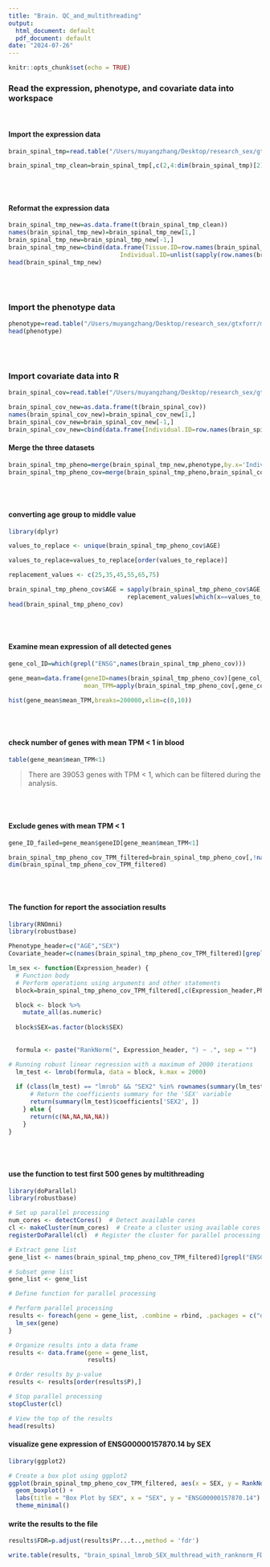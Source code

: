 ```yaml
---
title: "Brain. QC_and_multithreading"
output:
  html_document: default
  pdf_document: default
date: "2024-07-26"
---
```


```r
knitr::opts_chunk$set(echo = TRUE)
```



### Read the expression, phenotype, and covariate data into workspace

<br>

#### Import the expression data 
```r
brain_spinal_tmp=read.table("/Users/muyangzhang/Desktop/research_sex/gtxforr/tpm_tissue/gene_tpm_brain_spinal_cord_cervical_c-1).gct",stringsAsFactors = F,header=T,skip=2,check.names = F,sep='\t')

brain_spinal_tmp_clean=brain_spinal_tmp[,c(2,4:dim(brain_spinal_tmp)[2])]

```

<br>
<br>

#### Reformat the expression data 
```r

brain_spinal_tmp_new=as.data.frame(t(brain_spinal_tmp_clean))
names(brain_spinal_tmp_new)=brain_spinal_tmp_new[1,]
brain_spinal_tmp_new=brain_spinal_tmp_new[-1,]
brain_spinal_tmp_new=cbind(data.frame(Tissue.ID=row.names(brain_spinal_tmp_new),
                               Individual.ID=unlist(sapply(row.names(brain_spinal_tmp_new),function(x) sub("^([^\\-]+\\-[^\\-]+).*", "\\1", x)))),brain_spinal_tmp_new)
head(brain_spinal_tmp_new)
```

<br>
<br>

### Import the phenotype data

```r

phenotype=read.table("/Users/muyangzhang/Desktop/research_sex/gtxforr/metadata_files/GTEx_Analysis_v8_Annotations_SubjectPhenotypesDS.txt", stringsAsFactors = F,header=T,check.names = F,sep='\t')
head(phenotype)

```

<br>
<br>

### Import covariate data into R

```r

brain_spinal_cov=read.table("/Users/muyangzhang/Desktop/research_sex/gtxforr/cis_qtl/GTEx_Analysis_v8_eQTL_covariates/Brain_Spinal_cord_cervical_c-1.v8.covariates.txt",stringsAsFactors = F,header=T,check.names = F,sep='\t')

brain_spinal_cov_new=as.data.frame(t(brain_spinal_cov))
names(brain_spinal_cov_new)=brain_spinal_cov_new[1,]
brain_spinal_cov_new=brain_spinal_cov_new[-1,]
brain_spinal_cov_new=cbind(data.frame(Individual.ID=row.names(brain_spinal_cov_new)),brain_spinal_cov_new)

```


#### Merge the three datasets

```r

brain_spinal_tmp_pheno=merge(brain_spinal_tmp_new,phenotype,by.x='Individual.ID',by.y='SUBJID')
brain_spinal_tmp_pheno_cov=merge(brain_spinal_tmp_pheno,brain_spinal_cov_new,by='Individual.ID')

```


<br>
<br>

#### converting age group to middle value
```r
library(dplyr)

values_to_replace <- unique(brain_spinal_tmp_pheno_cov$AGE)
```


```r
values_to_replace=values_to_replace[order(values_to_replace)]

replacement_values <- c(25,35,45,55,65,75)

brain_spinal_tmp_pheno_cov$AGE = sapply(brain_spinal_tmp_pheno_cov$AGE, function(x)
                                 replacement_values[which(x==values_to_replace)])
head(brain_spinal_tmp_pheno_cov)
```

<br>
<br>

#### Examine mean expression of all detected genes

```r

gene_col_ID=which(grepl("ENSG",names(brain_spinal_tmp_pheno_cov)))

gene_mean=data.frame(geneID=names(brain_spinal_tmp_pheno_cov)[gene_col_ID],
                     mean_TPM=apply(brain_spinal_tmp_pheno_cov[,gene_col_ID],2,function(x) mean(as.numeric(x))))

hist(gene_mean$mean_TPM,breaks=200000,xlim=c(0,10))
```
<br>
<br>

#### check number of genes with mean TPM < 1 in blood

```r

table(gene_mean$mean_TPM<1)
```
> There are 39053 genes with TPM < 1, which can be filtered during the analysis.

<br>
<br>

#### Exclude genes with mean TPM < 1
```r

gene_ID_failed=gene_mean$geneID[gene_mean$mean_TPM<1]

brain_spinal_tmp_pheno_cov_TPM_filtered=brain_spinal_tmp_pheno_cov[,!names(brain_spinal_tmp_pheno_cov) %in%gene_ID_failed]
dim(brain_spinal_tmp_pheno_cov_TPM_filtered)
```


<br>
<br>


#### The function for report the association results 

```r
library(RNOmni)
library(robustbase)

Phenotype_header=c("AGE","SEX")
Covariate_header=c(names(brain_spinal_tmp_pheno_cov_TPM_filtered)[grepl('Inferred',names(brain_spinal_tmp_pheno_cov_TPM_filtered))],"PC1","PC2","PC3","PC4","PC5")

lm_sex <- function(Expression_header) {
  # Function body
  # Perform operations using arguments and other statements
  block=brain_spinal_tmp_pheno_cov_TPM_filtered[,c(Expression_header,Phenotype_header,Covariate_header)]

  block <- block %>%
    mutate_all(as.numeric)
  
  block$SEX=as.factor(block$SEX)
  
  
  formula <- paste("RankNorm(", Expression_header, ") ~ .", sep = "")

# Running robust linear regression with a maximum of 2000 iterations
  lm_test <- lmrob(formula, data = block, k.max = 2000)
  
  if (class(lm_test) == "lmrob" && "SEX2" %in% rownames(summary(lm_test)$coefficients)) {
      # Return the coefficients summary for the 'SEX' variable
      return(summary(lm_test)$coefficients['SEX2', ])
    } else {
      return(c(NA,NA,NA,NA))
    }
}


```

<br>
<br>

#### use the function to test first 500 genes by multithreading 

```r

library(doParallel)
library(robustbase)

# Set up parallel processing
num_cores <- detectCores()  # Detect available cores
cl <- makeCluster(num_cores)  # Create a cluster using available cores
registerDoParallel(cl)  # Register the cluster for parallel processing

# Extract gene list
gene_list <- names(brain_spinal_tmp_pheno_cov_TPM_filtered)[grepl("ENSG", names(brain_spinal_tmp_pheno_cov_TPM_filtered))]

# Subset gene list
gene_list <- gene_list

# Define function for parallel processing

# Perform parallel processing
results <- foreach(gene = gene_list, .combine = rbind, .packages = c("dplyr","RNOmni","robustbase")) %dopar% {
  lm_sex(gene)
}

# Organize results into a data frame
results <- data.frame(gene = gene_list,
                      results)

# Order results by p-value
results <- results[order(results$P),]

# Stop parallel processing
stopCluster(cl)

# View the top of the results
head(results)
```


#### visualize gene expression of ENSG00000157870.14 by SEX
```r

library(ggplot2)

# Create a box plot using ggplot2
ggplot(brain_spinal_tmp_pheno_cov_TPM_filtered, aes(x = SEX, y = RankNorm(as.numeric(ENSG00000157870.14)), fill = as.factor(SEX))) +
  geom_boxplot() +
  labs(title = "Box Plot by SEX", x = "SEX", y = "ENSG00000157870.14") +
  theme_minimal()

```



#### write the results to the file
```r

results$FDR=p.adjust(results$Pr...t..,method = 'fdr')

write.table(results, "brain_spinal_lmrob_SEX_multhread_with_ranknorm_FDR.txt", quote=F, row.names = F, sep='\t')

```